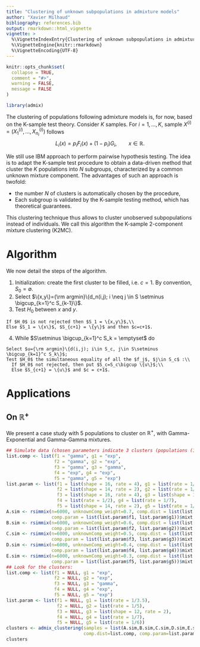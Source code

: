 ```yaml
---
title: "Clustering of unknown subpopulations in admixture models"
author: "Xavier Milhaud"
bibliography: references.bib
output: rmarkdown::html_vignette
vignette: >
  %\VignetteIndexEntry{Clustering of unknown subpopulations in admixture models}
  %\VignetteEngine{knitr::rmarkdown}
  %\VignetteEncoding{UTF-8}
---
```


```r
knitr::opts_chunk$set(
  collapse = TRUE,
  comment = "#>",
  warning = FALSE,
  message = FALSE
)
```

```r
library(admix)
```


The clustering of populations following admixture models is, for now, based on the K-sample test theory. Consider $K$ samples. For $i=1,...,K$, sample $X^{(i)} = (X_1^{(i)}, ..., X_{n_i}^{(i)})$ follows
$$L_i(x) = p_i F_i(x) + (1-p_i) G_i, \qquad x \in \mathbb{R}.$$

We still use IBM approach to perform pairwise hypothesis testing. The idea is to adapt the K-sample test procedure to obtain a data-driven method that cluster the $K$ populations into $N$ subgroups, characterized by a common unknown mixture component. The advantages of such an approach is twofold:

* the number $N$ of clusters is automatically chosen by the procedure,
* Each subgroup is validated by the K-sample testing method, which has theoretical guarantees.

This clustering technique thus allows to cluster unobserved subpopulations instead of individuals. We call this algorithm the K-sample 2-component mixture clustering (K2MC).


# Algorithm

We now detail the steps of the algorithm.

  1. Initialization: create the first cluster to be filled, i.e. $c = 1$. By convention, $S_0=\emptyset$.
  2. Select $\{x,y\}={\rm argmin}\{d_n(i,j); i \neq j \in S \setminus \bigcup_{k=1}^c S_{k-1}\}$.
  3. Test $H_0$ between $x$ and $y$.
  
    If $H_0$ is not rejected then $S_1 = \{x,y\}$,\\
    Else $S_1 = \{x\}$, $S_{c+1} = \{y\}$ and then $c=c+1$.
    
  4. While $S\setminus \bigcup_{k=1}^c S_k = \emptyset$ do
  
    Select $u={\rm argmin}\{d(i,j); i\in S_c, j\in S\setminus \bigcup_{k=1}^c S_k\}$;
    Test $H_0$ the simultaneous equality of all the $f_j$, $j\in S_c$ :\\
      If $H_0$ not rejected, then put $S_c=S_c\bigcup \{u\}$;\\
      Else $S_{c+1} = \{u\}$ and $c = c+1$.


# Applications

## On $\mathbb{R}^+$

We present a case study with 5 populations to cluster on $\mathbb{R}^+$, with Gamma-Exponential and Gamma-Gamma mixtures.

```r
## Simulate data (chosen parameters indicate 3 clusters (populations (1,3), (2,5) and 4)!):
list.comp <- list(f1 = "gamma", g1 = "exp",
                  f2 = "gamma", g2 = "exp",
                  f3 = "gamma", g3 = "gamma",
                  f4 = "exp", g4 = "exp",
                  f5 = "gamma", g5 = "exp")
list.param <- list(f1 = list(shape = 16, rate = 4), g1 = list(rate = 1/3.5),
                   f2 = list(shape = 14, rate = 2), g2 = list(rate = 1/5),
                   f3 = list(shape = 16, rate = 4), g3 = list(shape = 12, rate = 2),
                   f4 = list(rate = 1/2), g4 = list(rate = 1/7),
                   f5 = list(shape = 14, rate = 2), g5 = list(rate = 1/6))
A.sim <- rsimmix(n=6000, unknownComp_weight=0.7, comp.dist = list(list.comp$f1,list.comp$g1),
                 comp.param = list(list.param$f1, list.param$g1))$mixt.data
B.sim <- rsimmix(n=6000, unknownComp_weight=0.6, comp.dist = list(list.comp$f2,list.comp$g2),
                 comp.param = list(list.param$f2, list.param$g2))$mixt.data
C.sim <- rsimmix(n=6000, unknownComp_weight=0.5, comp.dist = list(list.comp$f3,list.comp$g3),
                 comp.param = list(list.param$f3, list.param$g3))$mixt.data
D.sim <- rsimmix(n=6000, unknownComp_weight=0.4, comp.dist = list(list.comp$f4,list.comp$g4),
                 comp.param = list(list.param$f4, list.param$g4))$mixt.data
E.sim <- rsimmix(n=6000, unknownComp_weight=0.3, comp.dist = list(list.comp$f5,list.comp$g5),
                 comp.param = list(list.param$f5, list.param$g5))$mixt.data
## Look for the clusters:
list.comp <- list(f1 = NULL, g1 = "exp",
                  f2 = NULL, g2 = "exp",
                  f3 = NULL, g3 = "gamma",
                  f4 = NULL, g4 = "exp",
                  f5 = NULL, g5 = "exp")
list.param <- list(f1 = NULL, g1 = list(rate = 1/3.5),
                   f2 = NULL, g2 = list(rate = 1/5),
                   f3 = NULL, g3 = list(shape = 12, rate = 2),
                   f4 = NULL, g4 = list(rate = 1/7),
                   f5 = NULL, g5 = list(rate = 1/6))
clusters <- admix_clustering(samples = list(A.sim,B.sim,C.sim,D.sim,E.sim), n_sim_tab = 10,
                             comp.dist=list.comp, comp.param=list.param, parallel=TRUE, n_cpu=2)
clusters
```
